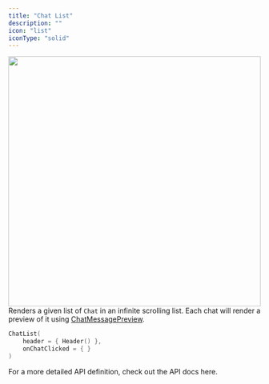 ```yaml
---
title: "Chat List"
description: ""
icon: "list"
iconType: "solid"
---
```


<img 
height="500"  
width="100%" 
src="/images/android-sdk/chat-list.png"
/>
Renders a given list of `Chat` in an infinite scrolling list. Each chat will render a preview of it using [ChatMessagePreview](#chatmessagepreview).

```Kotlin
ChatList(
    header = { Header() },
    onChatClicked = { }
)
```
For a more detailed API definition, check out the API docs here.